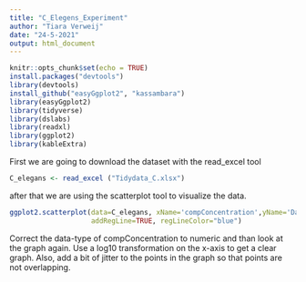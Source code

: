 ```yaml
---
title: "C_Elegens_Experiment"
author: "Tiara Verweij"
date: "24-5-2021"
output: html_document
---
```


```r
knitr::opts_chunk$set(echo = TRUE)
install.packages("devtools")
library(devtools)
install_github("easyGgplot2", "kassambara")
library(easyGgplot2)
library(tidyverse)
library(dslabs)
library(readxl)
library(ggplot2)
library(kableExtra)
```
First we are going to download the dataset with the read_excel tool
```r
C_elegans <- read_excel ("Tidydata_C.xlsx")

```
after that we are using the scatterplot tool to visualize the data.
```r
ggplot2.scatterplot(data=C_elegans, xName='compConcentration',yName='DataRaw', 
                    addRegLine=TRUE, regLineColor="blue")
```
Correct the data-type of compConcentration to numeric and than look at the graph again. Use a log10 transformation on the x-axis to get a clear graph. Also, add a bit of jitter to the points in the graph so that points are not overlapping.
```r

```


